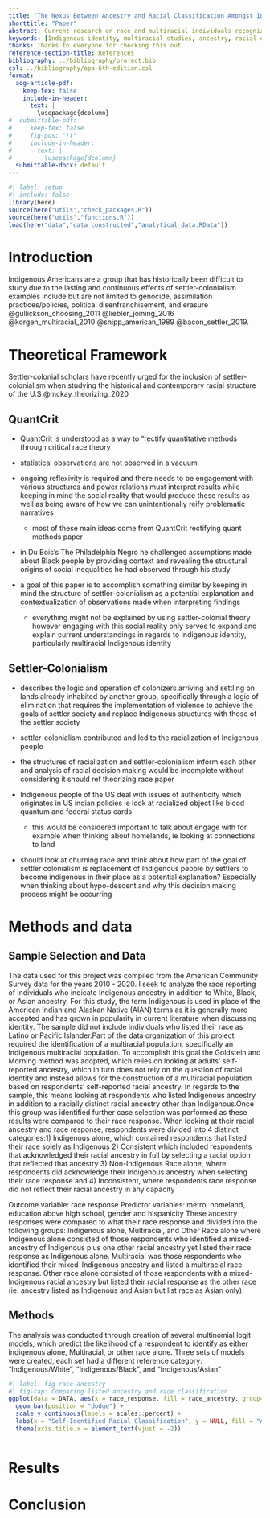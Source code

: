 ```yaml
---
title: "The Nexus Between Ancestry and Racial Classification Amongst Indigenous Americans"
shorttitle: "Paper"
abstract: Current research on race and multiracial individuals recognizes that Indigenous racial identity is fluid and often contested. Using a settler-colonial theoretical framework and the recommendations of QuantCrit literature, this research project articulates an expanded understanding of multi-racial Indigenous identity and demonstrates how ancestry influences racial “decision-making” for Indigenous Americans. By leveraging data from the American Community Survey (ACS) from 2010 to 2020, the relationship between an individuals reported ancestry and their self-identified racial classification is investigated by employing multinomial logistic regression models. Analyzing the model results delineates the relationship between various predictors and the likelihood to identify as Indigenous alone, multi-racial or to distance and ultimately reject their Indigenous ancestry and identity in favor of their other racial identity. When these findings are evaluated within the context of settler-colonialism, many previously confounding findings can be linked to the social reality that respondents navigate.
keywords: [Indigenous identity, multiracial studies, ancestry, racial decision-making, racial classification, settler-colonialism, QuantCrit, American Community Survey]
thanks: Thanks to everyone for checking this out.
reference-section-title: References
bibliography: ../bibliography/project.bib
csl: ../bibliography/apa-6th-edition.csl
format:
  aog-article-pdf:
    keep-tex: false
    include-in-header: 
      text: |
        \usepackage{dcolumn}
#  submittable-pdf:
#     keep-tex: false
#     fig-pos: "!t"
#     include-in-header: 
#       text: |
#         \usepackage{dcolumn}
  submittable-docx: default
---
```


```r
#| label: setup
#| include: false
library(here)
source(here("utils","check_packages.R"))
source(here("utils","functions.R"))
load(here("data","data_constructed","analytical_data.RData"))
```

# Introduction

Indigenous Americans are a group that has historically been difficult to study due to the lasting and continuous effects of settler-colonialism examples include but are not limited to genocide, assimilation practices/policies, political disenfranchisement, and erasure @gullickson_choosing_2011 @liebler_joining_2016 @korgen_multiracial_2010 @snipp_american_1989 @bacon_settler_2019.

# Theoretical Framework

Settler-colonial scholars have recently urged for the inclusion of settler-colonialism when studying the historical and contemporary racial structure of the U.S @mckay_theorizing_2020

## QuantCrit

-   QuantCrit is understood as a way to "rectify quantitative methods through critical race theory

-   statistical observations are not observed in a vacuum

-   ongoing reflexivity is required and there needs to be engagement with various structures and power relations must interpret results while keeping in mind the social reality that would produce these results as well as being aware of how we can unintentionally reify problematic narratives

    -   most of these main ideas come from QuantCrit rectifying quant methods paper

-   in Du Bois's The Philadelphia Negro he challenged assumptions made about Black people by providing context and revealing the structural origins of social inequalities he had observed through his study

-   a goal of this paper is to accomplish something similar by keeping in mind the structure of settler-colonialism as a potential explanation and contextualization of observations made when interpreting findings

    -   everything might not be explained by using settler-colonial theory however engaging with this social reality only serves to expand and explain current understandings in regards to Indigenous identity, particularly multiracial Indigenous identity

## Settler-Colonialism 

-   describes the logic and operation of colonizers arriving and settling on lands already inhabited by another group, specifically through a logic of elimination that requires the implementation of violence to achieve the goals of settler society and replace Indigenous structures with those of the settler society

-   settler-colonialism contributed and led to the racialization of Indigenous people

-   the structures of racialization and settler-colonialism inform each other and analysis of racial decision making would be incomplete without considering it should ref theorizing race paper

-   Indigenous people of the US deal with issues of authenticity which originates in US indian policies ie look at racialized object like blood quantum and federal status cards

    -   this would be considered important to talk about engage with for example when thinking about homelands, ie looking at connections to land

-   should look at churning race and think about how part of the goal of settler colonialism is replacement of Indigenous people by settlers to become indigenous in their place as a potential explanation? Especially when thinking about hypo-descent and why this decision making process might be occurring 

# Methods and data

## Sample Selection and Data

The data used for this project was compiled from the American Community Survey data for the years 2010 - 2020. I seek to analyze the race reporting of individuals who indicate Indigenous ancestry in addition to White, Black, or Asian ancestry. For this study, the term Indigenous is used in place of the American Indian and Alaskan Native (AIAN) terms as it is generally more accepted and has grown in popularity in current literature when discussing identity. The sample did not include individuals who listed their race as Latino or Pacific Islander.Part of the data organization of this project required the identification of a multiracial population, specifically an Indigenous multiracial population. To accomplish this goal the Goldstein and Morning method was adopted, which relies on looking at adults' self-reported ancestry, which in turn does not rely on the question of racial identity and instead allows for the construction of a multiracial population based on respondents' self-reported racial ancestry. In regards to the sample, this means looking at respondents who listed Indigenous ancestry in addition to a racially distinct racial ancestry other than Indigenous.Once this group was identified further case selection was performed as these results were compared to their race response. When looking at their racial ancestry and race response, respondents were divided into 4 distinct categories:1) Indigenous alone, which contained respondents that listed their race solely as Indigenous 2) Consistent which included respondents that acknowledged their racial ancestry in full by selecting a racial option that reflected that ancestry 3) Non-Indigenous Race alone, where respondents did acknowledge their Indigenous ancestry when selecting their race response and 4) Inconsistent, where respondents race response did not reflect their racial ancestry in any capacity

Outcome variable: race response Predictor variables: metro, homeland, education above high school, gender and hispanicity These ancestry responses were compared to what their race response and divided into the following groups: Indigenous alone, Multiracial, and Other Race alone where Indigenous alone consisted of those respondents who identified a mixed-ancestry of Indigenous plus one other racial ancestry yet listed their race response as Indigenous alone. Multiracial was those respondents who identified their mixed--Indigenous ancestry and listed a multiracial race response. Other race alone consisted of those respondents with a mixed-Indigenous racial ancestry but listed their racial response as the other race (ie. ancestry listed as Indigenous and Asian but list race as Asian only).

## Methods

The analysis was conducted through creation of several multinomial logit models, which predict the likelihood of a respondent to identify as either Indigenous alone, Multiracial, or other race alone. Three sets of models were created, each set had a different reference category: "Indigenous/White", "Indigenous/Black", and "Indigenous/Asian"

```r
#| label: fig-race-ancestry
#| fig-cap: Comparing listed ancestry and race classification
ggplot(data = DATA, aes(x = race_response, fill = race_ancestry, group=race_ancestry, y=after_stat(prop))) + 
  geom_bar(position = "dodge") +
  scale_y_continuous(labels = scales::percent) +
  labs(x = "Self-Identified Racial Classification", y = NULL, fill = "Ancestry")+
  theme(axis.title.x = element_text(vjust = -2))
```

```r
```

# Results

# Conclusion
